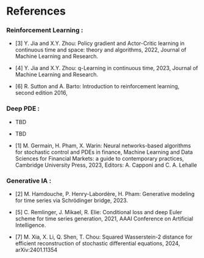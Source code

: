 # References {.unnumbered}

::: {#refs}
:::


### Reinforcement Learning : {.unnumbered}


- [3] Y. Jia and X.Y. Zhou: Policy gradient and Actor-Critic learning in continuous time and space: theory and algorithms, 2022, Journal of Machine Learning and Research.

- [4] Y. Jia and X.Y. Zhou: q-Learning in continuous time, 2023, Journal of Machine Learning and Research.

- [6] R. Sutton and A. Barto: Introduction to reinforcement learning, second edition 2016,

### Deep PDE :  {.unnumbered}

- TBD
  
- TBD

- [1] M. Germain, H. Pham, X. Warin: Neural networks-based algorithms for stochastic control and PDEs in finance, Machine Learning and Data Sciences for Financial Markets: a guide to contemporary practices, Cambridge University Press, 2023, Editors: A. Capponi and C. A. Lehalle


### Generative IA :  {.unnumbered}


- [2] M. Hamdouche, P. Henry-Labordère, H. Pham: Generative modeling for time series via Schrödinger bridge, 2023.

- [5] C. Remlinger, J. Mikael, R. Elie: Conditional loss and deep Euler scheme for time series generation, 2021, AAAI Conference on Artificial Intelligence.

- [7] M. Xia, X. Li, Q. Shen, T. Chou: Squared Wasserstein-2 distance for efficient reconstruction of stochastic differential equations, 2024, arXiv:2401.11354
